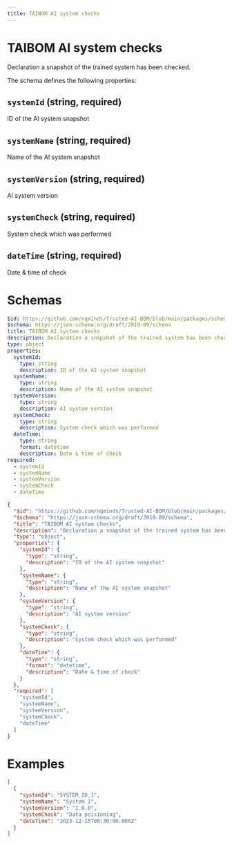 ```yaml
---
title: TAIBOM AI system checks
---
```




# TAIBOM AI system checks

Declaration a snapshot of the trained system has been checked.

The schema defines the following properties:

## `systemId` (string, required)

ID of the AI system snapshot

## `systemName` (string, required)

Name of the AI system snapshot

## `systemVersion` (string, required)

AI system version

## `systemCheck` (string, required)

System check which was performed

## `dateTime` (string, required)

Date & time of check


# Schemas
```yaml 
$id: https://github.com/nqminds/Trusted-AI-BOM/blob/main/packages/schemas/src/ai-system-checks.yaml
$schema: https://json-schema.org/draft/2019-09/schema
title: TAIBOM AI system checks
description: Declaration a snapshot of the trained system has been checked.
type: object
properties:
  systemId:
    type: string
    description: ID of the AI system snapshot
  systemName:
    type: string
    description: Name of the AI system snapshot
  systemVersion:
    type: string
    description: AI system version
  systemCheck:
    type: string
    description: System check which was performed
  dateTime:
    type: string
    format: datetime
    description: Date & time of check
required:
  - systemId
  - systemName
  - systemVersion
  - systemCheck
  - dateTime

```

```json
{
  "$id": "https://github.com/nqminds/Trusted-AI-BOM/blob/main/packages/schemas/src/ai-system-checks.yaml",
  "$schema": "https://json-schema.org/draft/2019-09/schema",
  "title": "TAIBOM AI system checks",
  "description": "Declaration a snapshot of the trained system has been checked.",
  "type": "object",
  "properties": {
    "systemId": {
      "type": "string",
      "description": "ID of the AI system snapshot"
    },
    "systemName": {
      "type": "string",
      "description": "Name of the AI system snapshot"
    },
    "systemVersion": {
      "type": "string",
      "description": "AI system version"
    },
    "systemCheck": {
      "type": "string",
      "description": "System check which was performed"
    },
    "dateTime": {
      "type": "string",
      "format": "datetime",
      "description": "Date & time of check"
    }
  },
  "required": [
    "systemId",
    "systemName",
    "systemVersion",
    "systemCheck",
    "dateTime"
  ]
}
```

# Examples
```json
[
  {
    "systemId": "SYSTEM_ID_1",
    "systemName": "System 1",
    "systemVersion": "1.0.0",
    "systemCheck": "Data poisioning",
    "dateTime": "2023-12-15T08:30:00.000Z"
  }
]
```
